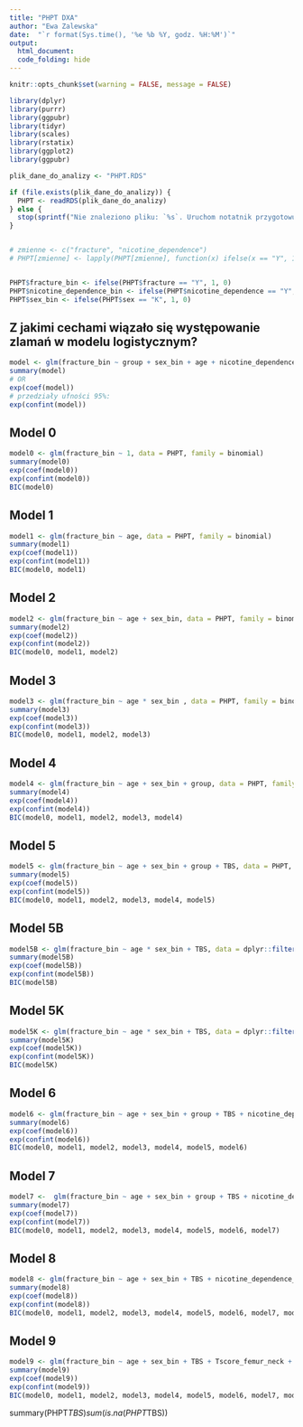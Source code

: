 ```yaml
---
title: "PHPT DXA"
author: "Ewa Zalewska"
date:  "`r format(Sys.time(), '%e %b %Y, godz. %H:%M')`"
output:
  html_document:
  code_folding: hide
---
```

  
  
```r
knitr::opts_chunk$set(warning = FALSE, message = FALSE) 
```

```r
library(dplyr)
library(purrr)
library(ggpubr)
library(tidyr)
library(scales)
library(rstatix)
library(ggplot2)
library(ggpubr)

plik_dane_do_analizy <- "PHPT.RDS"

if (file.exists(plik_dane_do_analizy)) {
  PHPT <- readRDS(plik_dane_do_analizy)
} else {
  stop(sprintf("Nie znaleziono pliku: `%s`. Uruchom notatnik przygotowujący zbiór danych!", plik_dane_do_analizy))
}


# zmienne <- c("fracture", "nicotine_dependence")
# PHPT[zmienne] <- lapply(PHPT[zmienne], function(x) ifelse(x == "Y", 1, 0))


PHPT$fracture_bin <- ifelse(PHPT$fracture == "Y", 1, 0)
PHPT$nicotine_dependence_bin <- ifelse(PHPT$nicotine_dependence == "Y", 1, 0)
PHPT$sex_bin <- ifelse(PHPT$sex == "K", 1, 0)

```



## Z jakimi cechami wiązało się występowanie zlamań w modelu logistycznym?
``` r
model <- glm(fracture_bin ~ group + sex_bin + age + nicotine_dependence_bin + Ca + iPTH + Tscore_femur_neck + Tscore_femur_total + Tscore_lumbar + TBS, data = PHPT, family = binomial)
summary(model)
# OR
exp(coef(model))
# przedziały ufności 95%:
exp(confint(model))
```

## Model 0 

```r
model0 <- glm(fracture_bin ~ 1, data = PHPT, family = binomial)
summary(model0)
exp(coef(model0))
exp(confint(model0))
BIC(model0)
```


## Model 1 

```r
model1 <- glm(fracture_bin ~ age, data = PHPT, family = binomial)
summary(model1)
exp(coef(model1))
exp(confint(model1))
BIC(model0, model1)
```

## Model 2

```r
model2 <- glm(fracture_bin ~ age + sex_bin, data = PHPT, family = binomial)
summary(model2)
exp(coef(model2))
exp(confint(model2))
BIC(model0, model1, model2)
```

## Model 3

```r
model3 <- glm(fracture_bin ~ age * sex_bin , data = PHPT, family = binomial)
summary(model3)
exp(coef(model3))
exp(confint(model3))
BIC(model0, model1, model2, model3)
```

## Model 4

```r
model4 <- glm(fracture_bin ~ age + sex_bin + group, data = PHPT, family = binomial)
summary(model4)
exp(coef(model4))
exp(confint(model4))
BIC(model0, model1, model2, model3, model4)
```

## Model 5

```r
model5 <- glm(fracture_bin ~ age + sex_bin + group + TBS, data = PHPT, family = binomial)
summary(model5)
exp(coef(model5))
exp(confint(model5))
BIC(model0, model1, model2, model3, model4, model5)
```

## Model 5B

```r
model5B <- glm(fracture_bin ~ age * sex_bin + TBS, data = dplyr::filter(PHPT, group=="B"), family = binomial)
summary(model5B)
exp(coef(model5B))
exp(confint(model5B))
BIC(model5B)
```


## Model 5K

```r
model5K <- glm(fracture_bin ~ age * sex_bin + TBS, data = dplyr::filter(PHPT, group=="K"), family = binomial)
summary(model5K)
exp(coef(model5K))
exp(confint(model5K))
BIC(model5K)
```

## Model 6

```r
model6 <- glm(fracture_bin ~ age + sex_bin + group + TBS + nicotine_dependence_bin + Ca + iPTH, data = PHPT, family = binomial)
summary(model6)
exp(coef(model6))
exp(confint(model6))
BIC(model0, model1, model2, model3, model4, model5, model6)
```


## Model 7

```r
model7 <-  glm(fracture_bin ~ age + sex_bin + group + TBS + nicotine_dependence_bin + Ca + iPTH + BMD_neck, data = PHPT, family = binomial)
summary(model7)
exp(coef(model7))
exp(confint(model7))
BIC(model0, model1, model2, model3, model4, model5, model6, model7)
```

## Model 8

```r
model8 <- glm(fracture_bin ~ age + sex_bin + TBS + nicotine_dependence_bin + Ca + iPTH + Tscore_femur_neck + Tscore_femur_total + Tscore_lumbar, data = PHPT, family = binomial)
summary(model8)
exp(coef(model8))
exp(confint(model8))
BIC(model0, model1, model2, model3, model4, model5, model6, model7, model8)
```

## Model 9

```r
model9 <- glm(fracture_bin ~ age + sex_bin + TBS + Tscore_femur_neck + Tscore_femur_total + Tscore_lumbar, data = PHPT, family = binomial)
summary(model9)
exp(coef(model9))
exp(confint(model9))
BIC(model0, model1, model2, model3, model4, model5, model6, model7, model8, model9)
```

summary(PHPT$TBS)
sum(is.na(PHPT$TBS))

